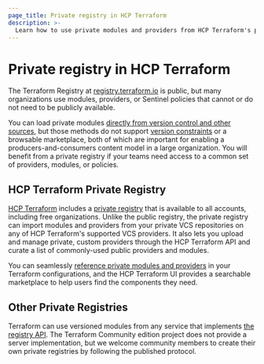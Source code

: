 ```yaml
---
page_title: Private registry in HCP Terraform
description: >-
  Learn how to use private modules and providers from HCP Terraform's private registry in your Terraform configuration.
---
```


# Private registry in HCP Terraform

The Terraform Registry at [registry.terraform.io](https://registry.terraform.io) is public, but many organizations use modules, providers, or Sentinel policies that cannot or do not need to be publicly available.

You can load private modules [directly from version control and other sources](/terraform/language/modules/sources), but those methods do not support [version constraints](/terraform/language/modules/syntax#version) or a browsable marketplace, both of which are important for enabling a producers-and-consumers content model in a large organization. You will benefit from a private registry if your teams need access to a common set of providers, modules, or policies.

## HCP Terraform Private Registry

[HCP Terraform](https://www.hashicorp.com/products/terraform) includes a [private registry](/terraform/cloud-docs/registry) that is available to all accounts, including free organizations. Unlike the public registry, the private registry can import modules and providers from your private VCS repositories on any of HCP Terraform's supported VCS providers. It also lets you upload and manage private, custom providers through the HCP Terraform API and curate a list of commonly-used public providers and modules.

You can seamlessly [reference private modules and providers](/terraform/cloud-docs/registry/using) in your Terraform configurations, and the HCP Terraform UI provides a searchable marketplace to help users find the components they need.

## Other Private Registries

Terraform can use versioned modules from any service that implements
[the registry API](/terraform/registry/api-docs).
The Terraform Community edition project does not provide a server implementation, but
we welcome community members to create their own private registries by following
the published protocol.
